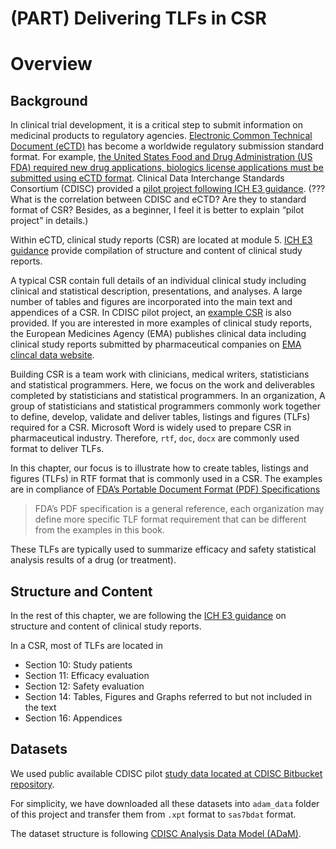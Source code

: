 # (PART) Delivering TLFs in CSR {-}

# Overview

## Background

In clinical trial development, it is a critical step to submit information on medicinal products to regulatory agencies. [Electronic Common Technical Document (eCTD)](https://en.wikipedia.org/wiki/Electronic_common_technical_document) 
has become a worldwide regulatory submission standard format. 
For example, [the United States Food and Drug Administration (US FDA) required new drug applications, biologics license applications must be submitted using eCTD format](https://www.fda.gov/drugs/electronic-regulatory-submission-and-review/electronic-common-technical-document-ectd). Clinical Data Interchange Standards Consortium (CDISC) provided a 
[pilot project
following ICH E3 guidance](https://bitbucket.cdisc.org/projects/CED/repos/sdtm-adam-pilot-project/browse).
(??? What is the correlation between CDISC and eCTD? Are they to standard format of CSR? Besides, as a beginner, I feel it is better to explain "pilot project" in details.)

Within eCTD, clinical study reports (CSR) are located at module 5. 
[ICH E3 guidance](https://www.ich.org/page/efficacy-guidelines) provide 
compilation of structure and content of clinical study reports.

A typical CSR contain full details of an individual clinical study 
including clinical and statistical description, presentations, and analyses. 
A large number of tables and figures are incorporated into the main text and appendices 
of a CSR. In CDISC pilot project, an [example CSR](https://bitbucket.cdisc.org/projects/CED/repos/sdtm-adam-pilot-project/browse/updated-pilot-submission-package/900172/m5/53-clin-stud-rep/535-rep-effic-safety-stud/5351-stud-rep-contr/cdiscpilot01/cdiscpilot01.pdf) 
is also provided. If you are interested in more examples of clinical study reports, 
the European Medicines Agency (EMA) publishes clinical data including 
clinical study reports submitted by pharmaceutical companies 
on [EMA clincal data website](https://clinicaldata.ema.europa.eu/web/cdp/home).  

Building CSR is a team work with clinicians, medical writers, statisticians and statistical programmers.
Here, we focus on the work and deliverables completed by statisticians and statistical programmers. 
In an organization, A group of statisticians and statistical programmers commonly work together to 
define, develop, validate and deliver tables, listings and figures (TLFs) required for a CSR.
Microsoft Word is widely used to prepare CSR in pharmaceutical industry. 
Therefore, `rtf`, `doc`, `docx` are commonly used format to deliver TLFs. 

In this chapter, our focus is to illustrate how to create tables, listings and figures (TLFs) in RTF format 
that is commonly used in a CSR. The examples are in compliance of 
[FDA's Portable Document Format (PDF) Specifications](https://www.fda.gov/media/76797/download)

> FDA's PDF specification is a general reference, each organization may define 
> more specific TLF format requirement that can be different from the examples in this book. 

These TLFs are typically used to summarize efficacy and safety statistical analysis results of a drug (or treatment).  

## Structure and Content

In the rest of this chapter, we are following the [ICH E3 guidance](https://www.ich.org/page/efficacy-guidelines) on 
structure and content of clinical study reports. 

In a CSR, most of TLFs are located in 

- Section 10: Study patients 
- Section 11: Efficacy evaluation
- Section 12: Safety evaluation 
- Section 14: Tables, Figures and Graphs referred to but not included in the text
- Section 16: Appendices

## Datasets

We used public available CDISC pilot [study data located at CDISC Bitbucket repository](https://bitbucket.cdisc.org/projects/CED/repos/sdtm-adam-pilot-project/browse/updated-pilot-submission-package/900172/m5/datasets/cdiscpilot01/analysis/adam/datasets).

For simplicity, we have downloaded all these datasets into `adam_data` folder of 
this project and transfer them from `.xpt` format to `sas7bdat` format. 

The dataset structure is following [CDISC Analysis Data Model (ADaM)](https://www.cdisc.org/standards/foundational/adam). 

